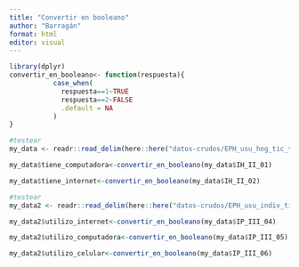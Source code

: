 ```yaml
---
title: "Convertir en booleano"
author: "Barragán"
format: html
editor: visual
---
```


```r
library(dplyr)
convertir_en_booleano<- function(respuesta){
           case_when(
             respuesta==1~TRUE 
             respuesta==2~FALSE
             .default = NA
           )
}
```

```r
#testear
my_data <- readr::read_delim(here::here("datos-crudos/EPH_usu_hog_tic_t423[1].txt"))

my_data$tiene_computadora<-convertir_en_booleano(my_data$IH_II_01)

my_data$tiene_internet<-convertir_en_booleano(my_data$IH_II_02)
```

```r
#testear
my_data2 <- readr::read_delim(here::here("datos-crudos/EPH_usu_indiv_tic_t423[1].txt"))

my_data2$utilizo_internet<-convertir_en_booleano(my_data$IP_III_04)

my_data2$utilizo_computadora<-convertir_en_booleano(my_data$IP_III_05)

my_data2$utilizo_celular<-convertir_en_booleano(my_data$IP_III_06)
```
